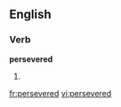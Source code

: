 
==English==

===Verb===
'''persevered'''

# {{past of|[[persevere]]}}

[[fr:persevered]]
[[vi:persevered]]